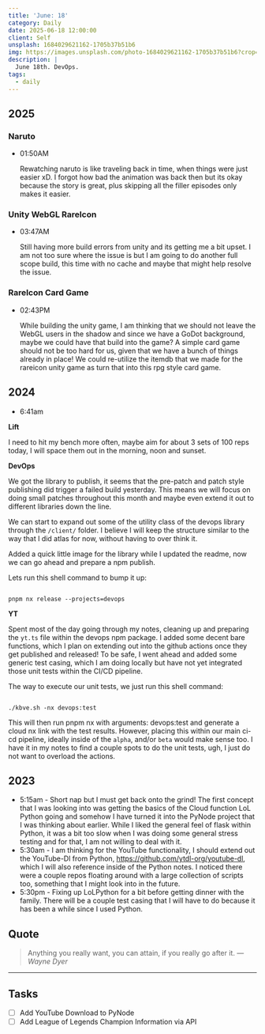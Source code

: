 ```yaml
---
title: 'June: 18'
category: Daily
date: 2025-06-18 12:00:00
client: Self
unsplash: 1684029621162-1705b37b51b6
img: https://images.unsplash.com/photo-1684029621162-1705b37b51b6?crop=entropy&cs=srgb&fm=jpg&ixid=MnwzNjM5Nzd8MHwxfHJhbmRvbXx8fHx8fHx8fDE2ODE3NDg2ODY&ixlib=rb-4.0.3&q=85
description: |
  June 18th. DevOps.
tags:
  - daily
---
```



## 2025

### Naruto

-   01:50AM

    Rewatching naruto is like traveling back in time, when things were just easier xD.
    I forgot how bad the animation was back then but its okay because the story is great, plus skipping all the filler episodes only makes it easier.

### Unity WebGL RareIcon

-   03:47AM

    Still having more build errors from unity and its getting me a bit upset.
    I am not too sure where the issue is but I am going to do another full scope build, this time with no cache and maybe that might help resolve the issue.


### RareIcon Card Game

-   02:43PM

    While building the unity game, I am thinking that we should not leave the WebGL users in the shadow and since we have a GoDot background, maybe we could have that build into the game?
    A simple card game should not be too hard for us, given that we have a bunch of things already in place!
    We could re-utilize the itemdb that we made for the rareicon unity game as turn that into this rpg style card game.


## 2024

- 6:41am

**Lift**

I need to hit my bench more often, maybe aim for about 3 sets of 100 reps today, I will space them out in the morning, noon and sunset.

**DevOps**

We got the library to publish, it seems that the pre-patch and patch style publishing did trigger a failed build yesterday.
This means we will focus on doing small patches throughout this month and maybe even extend it out to different libraries down the line.

We can start to expand out some of the utility class of the devops library through the `/client/` folder.
I believe I will keep the structure similar to the way that I did atlas for now, without having to over think it.

Added a quick little image for the library while I updated the readme, now we can go ahead and prepare a npm publish.

Lets run this shell command to bump it up:

```shell

pnpm nx release --projects=devops

```

**YT**

Spent most of the day going through my notes, cleaning up and preparing the `yt.ts` file within the devops npm package.
I added some decent bare functions, which I plan on extending out into the github actions once they get published and released!
To be safe, I went ahead and added some generic test casing, which I am doing locally but have not yet integrated those unit tests within the CI/CD pipeline.

The way to execute our unit tests, we just run this shell command:

```shell

./kbve.sh -nx devops:test

```

This will then run pnpm nx with arguments: devops:test and generate a cloud nx link with the test results.
However, placing this within our main ci-cd pipeline, ideally inside of the `alpha`, and/or `beta` would make sense too.
I have it in my notes to find a couple spots to do the unit tests, ugh, I just do not want to overload the actions.



## 2023
- 5:15am - Short nap but I must get back onto the grind! The first concept that I was looking into was getting the basics of the Cloud function LoL Python going and somehow I have turned it into the PyNode project that I was thinking about earlier. While I liked the general feel of flask within Python, it was a bit too slow when I was doing some general stress testing and for that, I am not willing to deal with it. 
- 5:30am - I am thinking for the YouTube functionality, I should extend out the YouTube-Dl from Python, https://github.com/ytdl-org/youtube-dl, which I will also reference inside of the Python notes. I noticed there were a couple repos floating around with a large collection of scripts too, something that I might look into in the future.
- 5:30pm - Fixing up LoLPython for a bit before getting dinner with the family. There will be a couple test casing that I will have to do because it has been a while since I used Python.

## Quote

> Anything you really want, you can attain, if you really go after it.
> — <cite>Wayne Dyer</cite>

---

## Tasks

- [ ] Add YouTube Download to PyNode
- [ ] Add League of Legends Champion Information via API